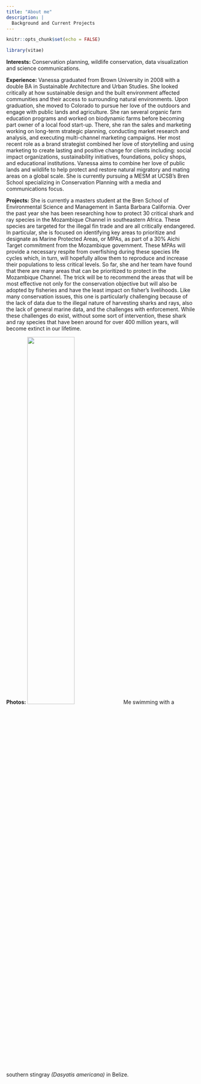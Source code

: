```yaml
---
title: "About me"
description: |
  Background and Current Projects
---
```


```r
knitr::opts_chunk$set(echo = FALSE)

library(vitae)
```

**Interests:** 
Conservation planning, wildlife conservation, data visualization and science communications.

**Experience:**
Vanessa graduated from Brown University in 2008 with a double BA in Sustainable Architecture and Urban Studies. She looked critically at how sustainable design and the built environment affected communities and their access to surrounding natural environments. Upon graduation, she moved to Colorado to pursue her love of the outdoors and engage with public lands and agriculture. She ran several organic farm education programs and worked on biodynamic farms before becoming part owner of a local food start-up. There, she ran the sales and marketing working on long-term strategic planning, conducting market research and analysis, and executing multi-channel marketing campaigns. Her most recent role as a brand strategist combined her love of storytelling and using marketing to create lasting and positive change for clients including: social impact organizations, sustainability initiatives, foundations, policy shops, and educational institutions. Vanessa aims to combine her love of public lands and wildlife to help protect and restore natural migratory and mating areas on a global scale. She is currently pursuing a MESM at UCSB’s Bren School specializing in Conservation Planning with a media and communications focus.

**Projects:**
She is currently a masters student at the Bren School of Environmental Science and Management in Santa Barbara California. Over the past year she has been researching how to protect 30 critical shark and ray species in the Mozambique Channel in southeastern Africa. These species are targeted for the illegal fin trade and are all critically endangered. In particular, she is focused on identifying key areas to prioritize and designate as Marine Protected Areas, or MPAs, as part of a 30% Aichi Target commitment from the Mozambique government. These MPAs will provide a necessary respite from overfishing during these species life cycles which, in turn, will hopefully allow them to reproduce and increase their populations to less critical levels. So far, she and her team have found that there are many areas that can be prioritized to protect in the Mozambique Channel. The trick will be to recommend the areas that will be most effective not only for the conservation objective but will also be adopted by fisheries and have the least impact on fisher’s livelihoods. Like many conservation issues, this one is particularly challenging because of the lack of data due to the illegal nature of harvesting sharks and rays, also the lack of general marine data, and the challenges with enforcement. While these challenges do exist, without some sort of intervention, these shark and ray species that have been around for over 400 million years, will become extinct in our lifetime. 

**Photos:**
<img src="images/stingray.jpg" style="width:50%">
Me swimming with a southern stingray *(Dasyatis americana)* in Belize.

